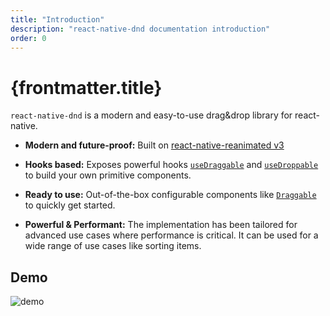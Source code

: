 ```yaml
---
title: "Introduction"
description: "react-native-dnd documentation introduction"
order: 0
---
```


# {frontmatter.title}

`react-native-dnd` is a modern and easy-to-use drag&drop library for react-native.

- **Modern and future-proof:** Built on [react-native-reanimated v3](https://github.com/software-mansion/react-native-reanimated/)

- **Hooks based:** Exposes powerful hooks [`useDraggable`](./../hooks/usedraggable) and [`useDroppable`](./../hooks/usedroppable) to build your own primitive components.

- **Ready to use:** Out-of-the-box configurable components like [`Draggable`](./../components/draggable) to quickly get started.

- **Powerful & Performant:** The implementation has been tailored for advanced use cases where performance is critical. It can be used for a wide range of use cases like sorting items.

## Demo

![demo](https://raw.githubusercontent.com/mgcrea/react-native-dnd/master/.github/assets/demo.gif)
